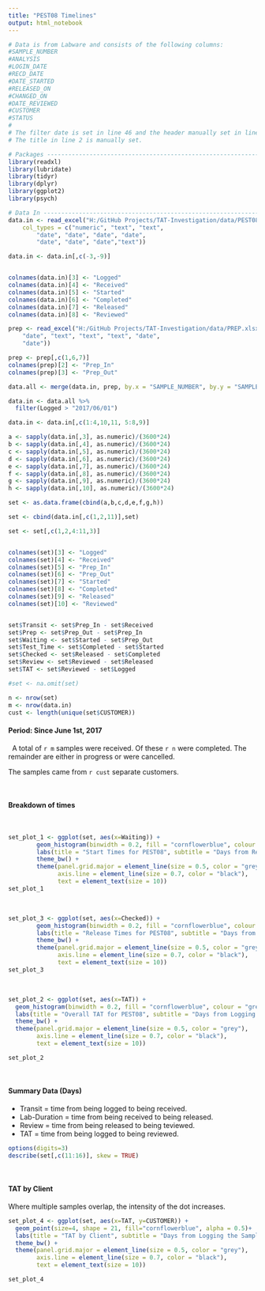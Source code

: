 ```yaml
---
title: "PEST08 Timelines"
output: html_notebook
---
```

```r

# Data is from Labware and consists of the following columns:
#SAMPLE_NUMBER
#ANALYSIS
#LOGIN_DATE
#RECD_DATE
#DATE_STARTED
#RELEASED_ON
#CHANGED_ON
#DATE_REVIEWED
#CUSTOMER
#STATUS
#
# The filter date is set in line 46 and the header manually set in line 80.
# The title in line 2 is manually set.
```


```r
# Packages ---------------------------------------------------------------
library(readxl)
library(lubridate)
library(tidyr)
library(dplyr)
library(ggplot2)
library(psych)

# Data In ----------------------------------------------------------------
data.in <- read_excel("H:/GitHub Projects/TAT-Investigation/data/PEST08_2017b.xlsx", 
    col_types = c("numeric", "text", "text", 
        "date", "date", "date", "date", 
        "date", "date", "date","text"))

data.in <- data.in[,c(-3,-9)]


colnames(data.in)[3] <- "Logged"
colnames(data.in)[4] <- "Received"
colnames(data.in)[5] <- "Started"
colnames(data.in)[6] <- "Completed"
colnames(data.in)[7] <- "Released"
colnames(data.in)[8] <- "Reviewed"

prep <- read_excel("H:/GitHub Projects/TAT-Investigation/data/PREP.xlsx", col_types = c("numeric", 
    "date", "text", "text", "text", "date", 
    "date"))

prep <- prep[,c(1,6,7)]
colnames(prep)[2] <- "Prep_In"
colnames(prep)[3] <- "Prep_Out"

data.all <- merge(data.in, prep, by.x = "SAMPLE_NUMBER", by.y = "SAMPLE_NUMBER", all = TRUE)

data.in <- data.all %>% 
  filter(Logged > "2017/06/01")

data.in <- data.in[,c(1:4,10,11, 5:8,9)]

a <- sapply(data.in[,3], as.numeric)/(3600*24)
b <- sapply(data.in[,4], as.numeric)/(3600*24)
c <- sapply(data.in[,5], as.numeric)/(3600*24)
d <- sapply(data.in[,6], as.numeric)/(3600*24)
e <- sapply(data.in[,7], as.numeric)/(3600*24)
f <- sapply(data.in[,8], as.numeric)/(3600*24)
g <- sapply(data.in[,9], as.numeric)/(3600*24)
h <- sapply(data.in[,10], as.numeric)/(3600*24)

set <- as.data.frame(cbind(a,b,c,d,e,f,g,h))

set <- cbind(data.in[,c(1,2,11)],set)

set <- set[,c(1,2,4:11,3)]


colnames(set)[3] <- "Logged"
colnames(set)[4] <- "Received"
colnames(set)[5] <- "Prep_In"
colnames(set)[6] <- "Prep_Out"
colnames(set)[7] <- "Started"
colnames(set)[8] <- "Completed"
colnames(set)[9] <- "Released"
colnames(set)[10] <- "Reviewed"


set$Transit <- set$Prep_In - set$Received
set$Prep <- set$Prep_Out - set$Prep_In
set$Waiting <- set$Started - set$Prep_Out
set$Test_Time <- set$Completed - set$Started
set$Checked <- set$Released - set$Completed
set$Review <- set$Reviewed - set$Released
set$TAT <- set$Reviewed - set$Logged

#set <- na.omit(set)

n <- nrow(set)
m <- nrow(data.in)
cust <- length(unique(set$CUSTOMER))


```

#### Period: Since June 1st, 2017
&nbsp;
A total of `r m` samples were received.  Of these `r n` were completed.  The remainder are either in progress or were cancelled.

The samples came from `r cust` separate customers.

&nbsp;


#### Breakdown of times
&nbsp;


```r
set_plot_1 <- ggplot(set, aes(x=Waiting)) +
        geom_histogram(binwidth = 0.2, fill = "cornflowerblue", colour = "grey85")+
        labs(title = "Start Times for PEST08", subtitle = "Days from Receipt at the Laboratory to Commencing Testing", x="Days", y="Samples") +
        theme_bw() +
        theme(panel.grid.major = element_line(size = 0.5, color = "grey"), 
              axis.line = element_line(size = 0.7, color = "black"), 
              text = element_text(size = 10))
set_plot_1
```

&nbsp;

```r
set_plot_3 <- ggplot(set, aes(x=Checked)) +
        geom_histogram(binwidth = 0.2, fill = "cornflowerblue", colour = "grey85")+
        labs(title = "Release Times for PEST08", subtitle = "Days from Completing Testing to Releasing", x="Days", y="Samples") +
        theme_bw() +
        theme(panel.grid.major = element_line(size = 0.5, color = "grey"), 
              axis.line = element_line(size = 0.7, color = "black"), 
              text = element_text(size = 10))
set_plot_3
```
&nbsp;



```r
set_plot_2 <- ggplot(set, aes(x=TAT)) +
  geom_histogram(binwidth = 0.2, fill = "cornflowerblue", colour = "grey85")+
  labs(title = "Overall TAT for PEST08", subtitle = "Days from Logging the Sample to Reviewing the Sample", x="Days", y="Samples") +
  theme_bw() +
  theme(panel.grid.major = element_line(size = 0.5, color = "grey"), 
        axis.line = element_line(size = 0.7, color = "black"), 
        text = element_text(size = 10))

set_plot_2
```
&nbsp;


#### Summary Data (Days)

* Transit = time from being logged to being received.
* Lab-Duration = time from being received to being released.
* Review = time from being released to being teviewed.
* TAT = time from being logged to being reviewed.


```r
options(digits=3)
describe(set[,c(11:16)], skew = TRUE)
```
&nbsp;

#### TAT by Client

Where multiple samples overlap, the intensity of the dot increases.

```r
set_plot_4 <- ggplot(set, aes(x=TAT, y=CUSTOMER)) +
  geom_point(size=4, shape = 21, fill="cornflowerblue", alpha = 0.5)+
  labs(title = "TAT by Client", subtitle = "Days from Logging the Sample to Reviewing the Sample", x="Days", y="") +
  theme_bw() +
  theme(panel.grid.major = element_line(size = 0.5, color = "grey"), 
        axis.line = element_line(size = 0.7, color = "black"), 
        text = element_text(size = 10))

set_plot_4
```
